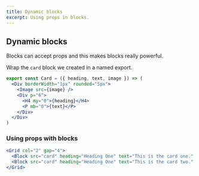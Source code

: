 ```yaml
---
title: Dynamic blocks
excerpt: Using props in blocks.
---
```


<Div>

## Dynamic blocks

Blocks can accept props and this makes blocks really powerful.

Wrap the `card` block we created in a named export.

```jsx
export const Card = ({ heading, text, image }) => (
  <Div borderWidth="1px" rounded="5px">
    <Image src={image} />
    <Div p="6">
      <H4 my="0">{heading}</H4>
      <P mb="0">{text}</P>
    </Div>
  </Div>
)
```

### Using props with blocks

```jsx
<Grid col="2" gap="4">
  <Block src="card" heading="Heading One" text="This is the card one." />
  <Block src="card" heading="Heading One" text="This is the card two." />
</Grid>
```

</Div>

<Div>

<Grid col="2" gap="4">
  <Block src="card" heading="Heading One" text="This is the card one." />
  <Block src="card" heading="Heading One" text="This is the card two." />
</Grid>

</Div>
